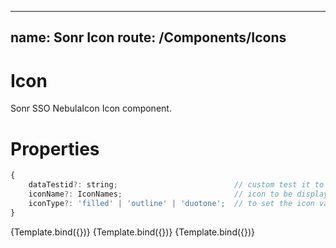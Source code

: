<!-- Icon.stories.mdx -->


---
name: Sonr Icon
route: /Components/Icons
---

<Meta
  title="Icons"
  component={NebulaIcon}
/>

# Icon
Sonr SSO NebulaIcon Icon component.

# Properties
```js
{
    dataTestid?: string;                          // custom test it to use with jest or other testing library
    iconName?: IconNames;                         // icon to be displayed
    iconType?: 'filled' | 'outline' | 'duotone';  // to set the icon variation for the name you provided (default 'filled')
}
```


<Canvas>
  <Story name="Filled" args={{ iconName: 'Aave', iconType: 'filled', className: "w-6 h-6" }}>
    {Template.bind({})}
  </Story>
  <Story name="Outline" args={{ iconName: 'Aave', iconType: 'outline', className: "w-6 h-6" }}>
    {Template.bind({})}
  </Story>
  <Story name="DuoTone" args={{ iconName: 'Aave', iconType: 'duotone', className: "w-6 h-6" }}>
    {Template.bind({})}
  </Story>
</Canvas>
